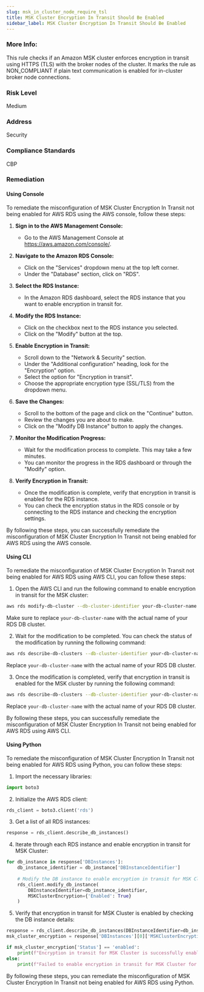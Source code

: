 ```yaml
---
slug: msk_in_cluster_node_require_tsl
title: MSK Cluster Encryption In Transit Should Be Enabled
sidebar_label: MSK Cluster Encryption In Transit Should Be Enabled
---
```

### More Info:

This rule checks if an Amazon MSK cluster enforces encryption in transit using HTTPS (TLS) with the broker nodes of the cluster. It marks the rule as NON_COMPLIANT if plain text communication is enabled for in-cluster broker node connections.

### Risk Level

Medium

### Address

Security

### Compliance Standards

CBP

### Remediation

#### Using Console

To remediate the misconfiguration of MSK Cluster Encryption In Transit not being enabled for AWS RDS using the AWS console, follow these steps:

1. **Sign in to the AWS Management Console:**
   - Go to the AWS Management Console at https://aws.amazon.com/console/.

2. **Navigate to the Amazon RDS Console:**
   - Click on the "Services" dropdown menu at the top left corner.
   - Under the "Database" section, click on "RDS".

3. **Select the RDS Instance:**
   - In the Amazon RDS dashboard, select the RDS instance that you want to enable encryption in transit for.

4. **Modify the RDS Instance:**
   - Click on the checkbox next to the RDS instance you selected.
   - Click on the "Modify" button at the top.

5. **Enable Encryption in Transit:**
   - Scroll down to the "Network & Security" section.
   - Under the "Additional configuration" heading, look for the "Encryption" option.
   - Select the option for "Encryption in transit".
   - Choose the appropriate encryption type (SSL/TLS) from the dropdown menu.

6. **Save the Changes:**
   - Scroll to the bottom of the page and click on the "Continue" button.
   - Review the changes you are about to make.
   - Click on the "Modify DB Instance" button to apply the changes.

7. **Monitor the Modification Progress:**
   - Wait for the modification process to complete. This may take a few minutes.
   - You can monitor the progress in the RDS dashboard or through the "Modify" option.

8. **Verify Encryption in Transit:**
   - Once the modification is complete, verify that encryption in transit is enabled for the RDS instance.
   - You can check the encryption status in the RDS console or by connecting to the RDS instance and checking the encryption settings.

By following these steps, you can successfully remediate the misconfiguration of MSK Cluster Encryption In Transit not being enabled for AWS RDS using the AWS console.

#### Using CLI

To remediate the misconfiguration of MSK Cluster Encryption In Transit not being enabled for AWS RDS using AWS CLI, you can follow these steps:

1. Open the AWS CLI and run the following command to enable encryption in transit for the MSK cluster:

```bash
aws rds modify-db-cluster --db-cluster-identifier your-db-cluster-name --enable-http-endpoint --apply-immediately
```

Make sure to replace `your-db-cluster-name` with the actual name of your RDS DB cluster.

2. Wait for the modification to be completed. You can check the status of the modification by running the following command:

```bash
aws rds describe-db-clusters --db-cluster-identifier your-db-cluster-name --query 'DBClusters[0].Endpoint'
```

Replace `your-db-cluster-name` with the actual name of your RDS DB cluster.

3. Once the modification is completed, verify that encryption in transit is enabled for the MSK cluster by running the following command:

```bash
aws rds describe-db-clusters --db-cluster-identifier your-db-cluster-name --query 'DBClusters[0].Endpoint'
```

Replace `your-db-cluster-name` with the actual name of your RDS DB cluster.

By following these steps, you can successfully remediate the misconfiguration of MSK Cluster Encryption In Transit not being enabled for AWS RDS using AWS CLI.

#### Using Python

To remediate the misconfiguration of MSK Cluster Encryption In Transit not being enabled for AWS RDS using Python, you can follow these steps:

1. Import the necessary libraries:
```python
import boto3
```

2. Initialize the AWS RDS client:
```python
rds_client = boto3.client('rds')
```

3. Get a list of all RDS instances:
```python
response = rds_client.describe_db_instances()
```

4. Iterate through each RDS instance and enable encryption in transit for MSK Cluster:
```python
for db_instance in response['DBInstances']:
    db_instance_identifier = db_instance['DBInstanceIdentifier']
    
    # Modify the DB instance to enable encryption in transit for MSK Cluster
    rds_client.modify_db_instance(
        DBInstanceIdentifier=db_instance_identifier,
        MSKClusterEncryption={'Enabled': True}
    )
```

5. Verify that encryption in transit for MSK Cluster is enabled by checking the DB instance details:
```python
response = rds_client.describe_db_instances(DBInstanceIdentifier=db_instance_identifier)
msk_cluster_encryption = response['DBInstances'][0]['MSKClusterEncryption']

if msk_cluster_encryption['Status'] == 'enabled':
    print(f"Encryption in transit for MSK Cluster is successfully enabled for RDS instance: {db_instance_identifier}")
else:
    print(f"Failed to enable encryption in transit for MSK Cluster for RDS instance: {db_instance_identifier}")
```

By following these steps, you can remediate the misconfiguration of MSK Cluster Encryption In Transit not being enabled for AWS RDS using Python.


